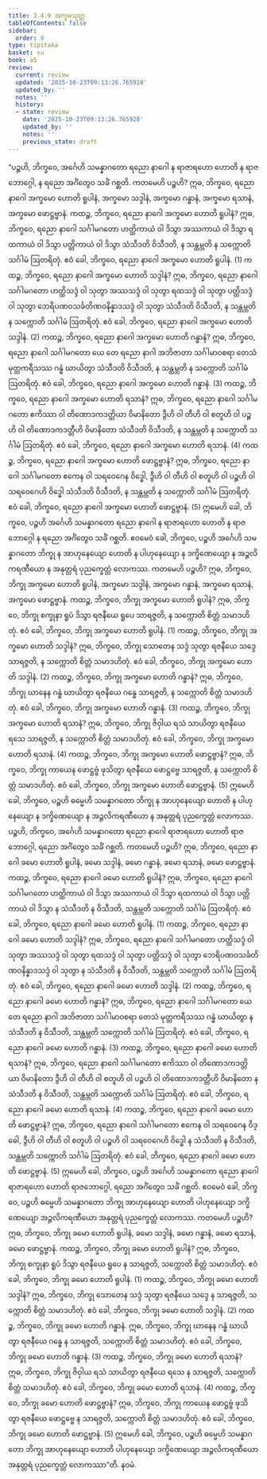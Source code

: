 ```yaml
---
title: 3.4.9 အက္ခမသုတ္တ
tableOfContents: false
sidebar:
  order: 9
type: tipitaka
basket: su
book: a5
review:
  current: review
  updated: '2025-10-23T09:13:26.765928'
  updated_by: ''
  notes: ''
  history:
  - state: review
    date: '2025-10-23T09:13:26.765928'
    updated_by: ''
    notes: ''
    previous_state: draft
---
```



<ReviewStatus review={frontmatter.review} showDetails={true} />

<HypothesisAnnotation frontmatter={frontmatter} />

<DynamicBreadcrumb />

<Division number="139" book="a5" e="ch" v="16" p="138">

<Paragraph number="769" book="a5">
“ပဉ္စဟိ, ဘိက္ခဝေ, အင်္ဂေဟိ သမန္နာဂတော ရညော နာဂေါ န ရာဇာရဟော ဟောတိ န ရာဇဘောဂ္ဂေါ, န ရညော အင်္ဂံတွေဝ သင်္ခံ ဂစ္ဆတိ. ကတမေဟိ ပဉ္စဟိ? ဣဓ, ဘိက္ခဝေ, ရညော နာဂေါ အက္ခမော ဟောတိ ရူပါနံ, အက္ခမော သဒ္ဒါနံ, အက္ခမော ဂန္ဓာနံ, အက္ခမော ရသာနံ, အက္ခမော ဖောဋ္ဌဗ္ဗာနံ.
</Paragraph>

<Paragraph number="770" book="a5">
ကထဉ္စ, ဘိက္ခဝေ, ရညော နာဂေါ အက္ခမော ဟောတိ ရူပါနံ? ဣဓ, ဘိက္ခဝေ, ရညော နာဂေါ သင်္ဂါမဂတော ဟတ္ထိကာယံ ဝါ ဒိသွာ အဿကာယံ ဝါ ဒိသွာ ရထကာယံ ဝါ ဒိသွာ ပတ္တိကာယံ ဝါ ဒိသွာ သံသီဒတိ ဝိသီဒတိ, န သန္ထမ္ဘတိ န သက္ကောတိ သင်္ဂါမံ ဩတရိတုံ. ဧဝံ ခေါ, ဘိက္ခဝေ, ရညော နာဂေါ အက္ခမော ဟောတိ ရူပါနံ. (1)
</Paragraph>

<Paragraph number="771" book="a5">
ကထဉ္စ, ဘိက္ခဝေ, ရညော နာဂေါ အက္ခမော ဟောတိ သဒ္ဒါနံ? ဣဓ, ဘိက္ခဝေ, ရညော နာဂေါ သင်္ဂါမဂတော ဟတ္ထိသဒ္ဒံ ဝါ သုတွာ အဿသဒ္ဒံ ဝါ သုတွာ ရထသဒ္ဒံ ဝါ သုတွာ ပတ္တိသဒ္ဒံ ဝါ သုတွာ ဘေရိပဏဝသင်္ခတိဏဝနိန္နာဒသဒ္ဒံ ဝါ သုတွာ သံသီဒတိ ဝိသီဒတိ, န သန္ထမ္ဘတိ န သက္ကောတိ သင်္ဂါမံ ဩတရိတုံ. ဧဝံ ခေါ, ဘိက္ခဝေ, ရညော နာဂေါ အက္ခမော ဟောတိ သဒ္ဒါနံ. (2)
</Paragraph>

<Paragraph number="772" book="a5">
ကထဉ္စ, ဘိက္ခဝေ, ရညော နာဂေါ အက္ခမော ဟောတိ ဂန္ဓာနံ? ဣဓ, ဘိက္ခဝေ, ရညော နာဂေါ သင်္ဂါမဂတော ယေ တေ ရညော နာဂါ အဘိဇာတာ သင်္ဂါမာဝစရာ တေသံ မုတ္တကရီသဿ ဂန္ဓံ ဃာယိတွာ သံသီဒတိ ဝိသီဒတိ, န သန္ထမ္ဘတိ န သက္ကောတိ သင်္ဂါမံ ဩတရိတုံ. ဧဝံ ခေါ, ဘိက္ခဝေ, ရညော နာဂေါ အက္ခမော ဟောတိ ဂန္ဓာနံ. (3)
</Paragraph>

<Paragraph number="773" book="a5">
ကထဉ္စ, ဘိက္ခဝေ, ရညော နာဂေါ အက္ခမော ဟောတိ ရသာနံ? ဣဓ, ဘိက္ခဝေ, ရညော နာဂေါ သင်္ဂါမဂတော ဧကိဿာ ဝါ တိဏောဒကဒတ္တိယာ ဝိမာနိတော ဒွီဟိ ဝါ တီဟိ ဝါ စတူဟိ ဝါ ပဉ္စဟိ ဝါ တိဏောဒကဒတ္တီဟိ ဝိမာနိတော သံသီဒတိ ဝိသီဒတိ, န သန္ထမ္ဘတိ န သက္ကောတိ သင်္ဂါမံ ဩတရိတုံ. ဧဝံ ခေါ, ဘိက္ခဝေ, ရညော နာဂေါ အက္ခမော ဟောတိ ရသာနံ. (4)
</Paragraph>

<Paragraph number="774" book="a5">
ကထဉ္စ, ဘိက္ခဝေ, ရညော နာဂေါ အက္ခမော ဟောတိ ဖောဋ္ဌဗ္ဗာနံ? ဣဓ, ဘိက္ခဝေ, ရညော နာဂေါ သင်္ဂါမဂတော ဧကေန ဝါ သရဝေဂေန ဝိဒ္ဓေါ, ဒွီဟိ ဝါ တီဟိ ဝါ စတူဟိ ဝါ ပဉ္စဟိ ဝါ သရဝေဂေဟိ ဝိဒ္ဓေါ သံသီဒတိ ဝိသီဒတိ, န သန္ထမ္ဘတိ န သက္ကောတိ သင်္ဂါမံ ဩတရိတုံ. ဧဝံ ခေါ, ဘိက္ခဝေ, ရညော နာဂေါ အက္ခမော ဟောတိ ဖောဋ္ဌဗ္ဗာနံ. (5)
</Paragraph>

<Paragraph number="775" book="a5">
ဣမေဟိ ခေါ, ဘိက္ခဝေ, ပဉ္စဟိ အင်္ဂေဟိ သမန္နာဂတော ရညော နာဂေါ န ရာဇာရဟော ဟောတိ န ရာဇဘောဂ္ဂေါ န ရညော အင်္ဂံတွေဝ သင်္ခံ ဂစ္ဆတိ.
</Paragraph>

<Paragraph number="776" book="a5">
ဧဝမေဝံ ခေါ, ဘိက္ခဝေ, ပဉ္စဟိ အင်္ဂေဟိ သမန္နာဂတော ဘိက္ခု န အာဟုနေယျော ဟောတိ န ပါဟုနေယျော န ဒက္ခိဏေယျော န အဉ္ဇလိကရဏီယော န အနုတ္တရံ ပုညက္ခေတ္တံ လောကဿ. ကတမေဟိ ပဉ္စဟိ? ဣဓ, ဘိက္ခဝေ, ဘိက္ခု အက္ခမော ဟောတိ ရူပါနံ, အက္ခမော သဒ္ဒါနံ, အက္ခမော ဂန္ဓာနံ, အက္ခမော ရသာနံ, အက္ခမော ဖောဋ္ဌဗ္ဗာနံ.
</Paragraph>

<Paragraph number="777" book="a5">
ကထဉ္စ, ဘိက္ခဝေ, ဘိက္ခု အက္ခမော ဟောတိ ရူပါနံ? ဣဓ, ဘိက္ခဝေ, ဘိက္ခု စက္ခုနာ ရူပံ ဒိသွာ ရဇနီယေ ရူပေ သာရဇ္ဇတိ, န သက္ကောတိ စိတ္တံ သမာဒဟိတုံ. ဧဝံ ခေါ, ဘိက္ခဝေ, ဘိက္ခု အက္ခမော ဟောတိ ရူပါနံ. (1)
</Paragraph>

<Paragraph number="778" book="a5">
ကထဉ္စ, ဘိက္ခဝေ, ဘိက္ခု အက္ခမော ဟောတိ သဒ္ဒါနံ? ဣဓ, ဘိက္ခဝေ, ဘိက္ခု သောတေန သဒ္ဒံ သုတွာ ရဇနီယေ သဒ္ဒေ သာရဇ္ဇတိ, န သက္ကောတိ စိတ္တံ သမာဒဟိတုံ. ဧဝံ ခေါ, ဘိက္ခဝေ, ဘိက္ခု အက္ခမော ဟောတိ သဒ္ဒါနံ. (2)
</Paragraph>

<Paragraph number="779" book="a5">
ကထဉ္စ, ဘိက္ခဝေ, ဘိက္ခု အက္ခမော ဟောတိ ဂန္ဓာနံ? ဣဓ, ဘိက္ခဝေ, ဘိက္ခု ဃာနေန ဂန္ဓံ ဃာယိတွာ ရဇနီယေ ဂန္ဓေ သာရဇ္ဇတိ, န သက္ကောတိ စိတ္တံ သမာဒဟိတုံ. ဧဝံ ခေါ, ဘိက္ခဝေ, ဘိက္ခု အက္ခမော ဟောတိ ဂန္ဓာနံ. (3)
</Paragraph>

<Paragraph number="780" book="a5">
ကထဉ္စ, ဘိက္ခဝေ, ဘိက္ခု အက္ခမော ဟောတိ ရသာနံ? ဣဓ, ဘိက္ခဝေ, ဘိက္ခု ဇိဝှါယ ရသံ သာယိတွာ ရဇနီယေ ရသေ သာရဇ္ဇတိ, န သက္ကောတိ စိတ္တံ သမာဒဟိတုံ. ဧဝံ ခေါ, ဘိက္ခဝေ, ဘိက္ခု အက္ခမော ဟောတိ ရသာနံ. (4)
</Paragraph>

<Paragraph number="781" book="a5">
ကထဉ္စ, ဘိက္ခဝေ, ဘိက္ခု အက္ခမော ဟောတိ ဖောဋ္ဌဗ္ဗာနံ? ဣဓ, ဘိက္ခဝေ, ဘိက္ခု ကာယေန ဖောဋ္ဌဗ္ဗံ ဖုသိတွာ ရဇနီယေ ဖောဋ္ဌဗ္ဗေ သာရဇ္ဇတိ, န သက္ကောတိ စိတ္တံ သမာဒဟိတုံ. ဧဝံ ခေါ, ဘိက္ခဝေ, ဘိက္ခု အက္ခမော ဟောတိ ဖောဋ္ဌဗ္ဗာနံ. (5)
</Paragraph>

<Paragraph number="782" book="a5">
ဣမေဟိ ခေါ, ဘိက္ခဝေ, ပဉ္စဟိ ဓမ္မေဟိ သမန္နာဂတော ဘိက္ခု န အာဟုနေယျော ဟောတိ န ပါဟုနေယျော န ဒက္ခိဏေယျော န အဉ္ဇလိကရဏီယော န အနုတ္တရံ ပုညက္ခေတ္တံ လောကဿ.
</Paragraph>

<Paragraph number="783" book="a5">
ပဉ္စဟိ, ဘိက္ခဝေ, အင်္ဂေဟိ သမန္နာဂတော ရညော နာဂေါ ရာဇာရဟော ဟောတိ ရာဇဘောဂ္ဂေါ, ရညော အင်္ဂံတွေဝ သင်္ခံ ဂစ္ဆတိ. ကတမေဟိ ပဉ္စဟိ? ဣဓ, ဘိက္ခဝေ, ရညော နာဂေါ ခမော ဟောတိ ရူပါနံ, ခမော သဒ္ဒါနံ, ခမော ဂန္ဓာနံ, ခမော ရသာနံ, ခမော ဖောဋ္ဌဗ္ဗာနံ.
</Paragraph>

<Paragraph number="784" book="a5">
ကထဉ္စ, ဘိက္ခဝေ, ရညော နာဂေါ ခမော ဟောတိ ရူပါနံ? ဣဓ, ဘိက္ခဝေ, ရညော နာဂေါ သင်္ဂါမဂတော ဟတ္ထိကာယံ ဝါ ဒိသွာ အဿကာယံ ဝါ ဒိသွာ ရထကာယံ ဝါ ဒိသွာ ပတ္တိကာယံ ဝါ ဒိသွာ န သံသီဒတိ န ဝိသီဒတိ, သန္ထမ္ဘတိ သက္ကောတိ သင်္ဂါမံ ဩတရိတုံ. ဧဝံ ခေါ, ဘိက္ခဝေ, ရညော နာဂေါ ခမော ဟောတိ ရူပါနံ. (1)
</Paragraph>

<Paragraph number="785" book="a5">
ကထဉ္စ, ဘိက္ခဝေ, ရညော နာဂေါ ခမော ဟောတိ သဒ္ဒါနံ? ဣဓ, ဘိက္ခဝေ, ရညော နာဂေါ သင်္ဂါမဂတော ဟတ္ထိသဒ္ဒံ ဝါ သုတွာ အဿသဒ္ဒံ ဝါ သုတွာ ရထသဒ္ဒံ ဝါ သုတွာ ပတ္တိသဒ္ဒံ ဝါ သုတွာ ဘေရိပဏဝသင်္ခတိဏဝနိန္နာဒသဒ္ဒံ ဝါ သုတွာ န သံသီဒတိ န ဝိသီဒတိ, သန္ထမ္ဘတိ သက္ကောတိ သင်္ဂါမံ ဩတရိတုံ. ဧဝံ ခေါ, ဘိက္ခဝေ, ရညော နာဂေါ ခမော ဟောတိ သဒ္ဒါနံ. (2)
</Paragraph>

<Paragraph number="786" book="a5">
ကထဉ္စ, ဘိက္ခဝေ, ရညော နာဂေါ ခမော ဟောတိ ဂန္ဓာနံ? ဣဓ, ဘိက္ခဝေ, ရညော နာဂေါ သင်္ဂါမဂတော ယေ တေ ရညော နာဂါ အဘိဇာတာ သင်္ဂါမာဝစရာ တေသံ မုတ္တကရီသဿ ဂန္ဓံ ဃာယိတွာ န သံသီဒတိ န ဝိသီဒတိ, သန္ထမ္ဘတိ သက္ကောတိ သင်္ဂါမံ ဩတရိတုံ. ဧဝံ ခေါ, ဘိက္ခဝေ, ရညော နာဂေါ ခမော ဟောတိ ဂန္ဓာနံ. (3)
</Paragraph>

<Paragraph number="787" book="a5">
ကထဉ္စ, ဘိက္ခဝေ, ရညော နာဂေါ ခမော ဟောတိ ရသာနံ? ဣဓ, ဘိက္ခဝေ, ရညော နာဂေါ သင်္ဂါမဂတော ဧကိဿာ ဝါ တိဏောဒကဒတ္တိယာ ဝိမာနိတော ဒွီဟိ ဝါ တီဟိ ဝါ စတူဟိ ဝါ ပဉ္စဟိ ဝါ တိဏောဒကဒတ္တီဟိ ဝိမာနိတော န သံသီဒတိ န ဝိသီဒတိ, သန္ထမ္ဘတိ သက္ကောတိ သင်္ဂါမံ ဩတရိတုံ. ဧဝံ ခေါ, ဘိက္ခဝေ, ရညော နာဂေါ ခမော ဟောတိ ရသာနံ. (4)
</Paragraph>

<Paragraph number="788" book="a5">
ကထဉ္စ, ဘိက္ခဝေ, ရညော နာဂေါ ခမော ဟောတိ ဖောဋ္ဌဗ္ဗာနံ? ဣဓ, ဘိက္ခဝေ, ရညော နာဂေါ သင်္ဂါမဂတော ဧကေန ဝါ သရဝေဂေန ဝိဒ္ဓေါ, ဒွီဟိ ဝါ တီဟိ ဝါ စတူဟိ ဝါ ပဉ္စဟိ ဝါ သရဝေဂေဟိ ဝိဒ္ဓေါ န သံသီဒတိ န ဝိသီဒတိ, သန္ထမ္ဘတိ သက္ကောတိ သင်္ဂါမံ ဩတရိတုံ. ဧဝံ ခေါ, ဘိက္ခဝေ, ရညော နာဂေါ ခမော ဟောတိ ဖောဋ္ဌဗ္ဗာနံ. (5)
</Paragraph>

<Paragraph number="789" book="a5">
ဣမေဟိ ခေါ, ဘိက္ခဝေ, ပဉ္စဟိ အင်္ဂေဟိ သမန္နာဂတော ရညော နာဂေါ ရာဇာရဟော ဟောတိ ရာဇဘောဂ္ဂေါ, ရညော အင်္ဂံတွေဝ သင်္ခံ ဂစ္ဆတိ.
</Paragraph>

<Paragraph number="790" book="a5">
ဧဝမေဝံ ခေါ, ဘိက္ခဝေ, ပဉ္စဟိ ဓမ္မေဟိ သမန္နာဂတော ဘိက္ခု အာဟုနေယျော ဟောတိ ပါဟုနေယျော ဒက္ခိဏေယျော အဉ္ဇလိကရဏီယော အနုတ္တရံ ပုညက္ခေတ္တံ လောကဿ. ကတမေဟိ ပဉ္စဟိ? ဣဓ, ဘိက္ခဝေ, ဘိက္ခု ခမော ဟောတိ ရူပါနံ, ခမော သဒ္ဒါနံ, ခမော ဂန္ဓာနံ, ခမော ရသာနံ, ခမော ဖောဋ္ဌဗ္ဗာနံ.
</Paragraph>

<Paragraph number="791" book="a5">
ကထဉ္စ, ဘိက္ခဝေ, ဘိက္ခု ခမော ဟောတိ ရူပါနံ? ဣဓ, ဘိက္ခဝေ, ဘိက္ခု စက္ခုနာ ရူပံ ဒိသွာ ရဇနီယေ ရူပေ န သာရဇ္ဇတိ, သက္ကောတိ စိတ္တံ သမာဒဟိတုံ. ဧဝံ ခေါ, ဘိက္ခဝေ, ဘိက္ခု ခမော ဟောတိ ရူပါနံ. (1)
</Paragraph>

<Paragraph number="792" book="a5">
ကထဉ္စ, ဘိက္ခဝေ, ဘိက္ခု ခမော ဟောတိ သဒ္ဒါနံ? ဣဓ, ဘိက္ခဝေ, ဘိက္ခု သောတေန သဒ္ဒံ သုတွာ ရဇနီယေ သဒ္ဒေ န သာရဇ္ဇတိ, သက္ကောတိ စိတ္တံ သမာဒဟိတုံ. ဧဝံ ခေါ, ဘိက္ခဝေ, ဘိက္ခု ခမော ဟောတိ သဒ္ဒါနံ. (2)
</Paragraph>

<Paragraph number="793" book="a5">
ကထဉ္စ, ဘိက္ခဝေ, ဘိက္ခု ခမော ဟောတိ ဂန္ဓာနံ. ဣဓ, ဘိက္ခဝေ, ဘိက္ခု ဃာနေန ဂန္ဓံ ဃာယိတွာ ရဇနီယေ ဂန္ဓေ န သာရဇ္ဇတိ, သက္ကောတိ စိတ္တံ သမာဒဟိတုံ. ဧဝံ ခေါ, ဘိက္ခဝေ, ဘိက္ခု ခမော ဟောတိ ဂန္ဓာနံ. (3)
</Paragraph>

<Paragraph number="794" book="a5">
ကထဉ္စ, ဘိက္ခဝေ, ဘိက္ခု ခမော ဟောတိ ရသာနံ? ဣဓ, ဘိက္ခဝေ, ဘိက္ခု ဇိဝှါယ ရသံ သာယိတွာ ရဇနီယေ ရသေ န သာရဇ္ဇတိ, သက္ကောတိ စိတ္တံ သမာဒဟိတုံ. ဧဝံ ခေါ, ဘိက္ခဝေ, ဘိက္ခု ခမော ဟောတိ ရသာနံ. (4)
</Paragraph>

<Paragraph number="795" book="a5">
ကထဉ္စ, ဘိက္ခဝေ, ဘိက္ခု ခမော ဟောတိ ဖောဋ္ဌဗ္ဗာနံ? ဣဓ, ဘိက္ခဝေ, ဘိက္ခု ကာယေန ဖောဋ္ဌဗ္ဗံ ဖုသိတွာ ရဇနီယေ ဖောဋ္ဌဗ္ဗေ န သာရဇ္ဇတိ, သက္ကောတိ စိတ္တံ သမာဒဟိတုံ. ဧဝံ ခေါ, ဘိက္ခဝေ, ဘိက္ခု ခမော ဟောတိ ဖောဋ္ဌဗ္ဗာနံ. (5)
</Paragraph>

<Paragraph number="796" book="a5">
ဣမေဟိ ခေါ, ဘိက္ခဝေ, ပဉ္စဟိ ဓမ္မေဟိ သမန္နာဂတော ဘိက္ခု အာဟုနေယျော ဟောတိ ပါဟုနေယျော ဒက္ခိဏေယျော အဉ္ဇလိကရဏီယော အနုတ္တရံ ပုညက္ခေတ္တံ လောကဿာ”တိ.

</Paragraph>
</Division>

<Paragraph number="797" type="center" book="a5">
နဝမံ.
</Paragraph>